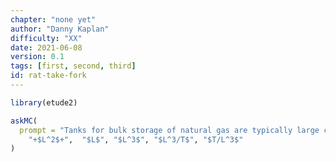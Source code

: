 ```yaml
---
chapter: "none yet"
author: "Danny Kaplan"
difficulty: "XX"
date: 2021-06-08 
version: 0.1
tags: [first, second, third]
id: rat-take-fork
---
```


```r
library(etude2)
```
```r
askMC(
  prompt = "Tanks for bulk storage of natural gas are typically large cylinders with a cap that can more up and down. The volume of the tank is a function of the position  of the cap.  What is the dimension of the derivative of cylinder volume with respect to cap position?",
    "+$L^2$+",  "$L$", "$L^3$", "$L^3/T$", "$T/L^3$"
)
```



